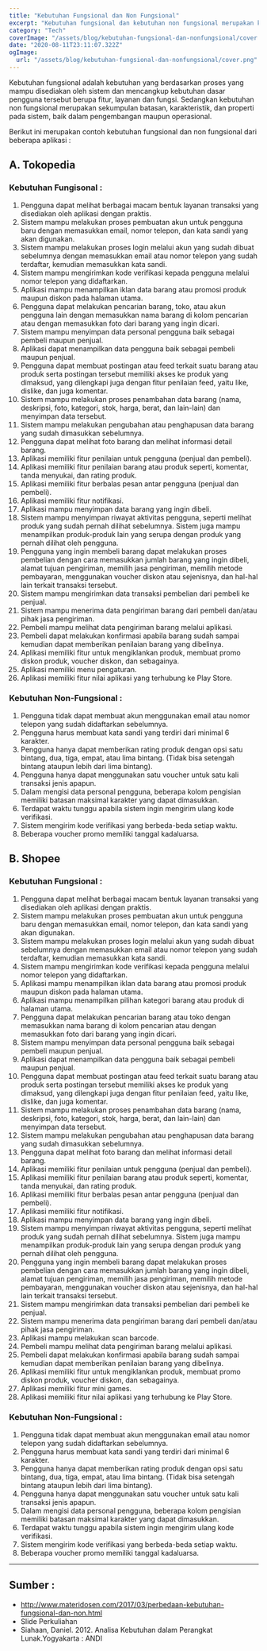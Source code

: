 ```yaml
---
title: "Kebutuhan Fungsional dan Non Fungsional"
excerpt: "Kebutuhan fungsional dan kebutuhan non fungsional merupakan kedua jenis kebutuhan yang berbeda. Namun keduanya memiliki peran penting dalam analisis perangkat lunak"
category: "Tech"
coverImage: "/assets/blog/kebutuhan-fungsional-dan-nonfungsional/cover.png"
date: "2020-08-11T23:11:07.322Z"
ogImage:
  url: "/assets/blog/kebutuhan-fungsional-dan-nonfungsional/cover.png"
---
```


Kebutuhan fungsional adalah kebutuhan yang berdasarkan proses yang mampu disediakan oleh sistem dan mencangkup kebutuhan dasar pengguna tersebut berupa fitur, layanan dan fungsi. Sedangkan kebutuhan non fungsional merupakan sekumpulan batasan, karakteristik, dan properti pada sistem, baik dalam pengembangan maupun operasional.

Berikut ini merupakan contoh kebutuhan fungsional dan non fungsional dari beberapa aplikasi :

## A. Tokopedia

### Kebutuhan Fungisonal :

1. Pengguna dapat melihat berbagai macam bentuk layanan transaksi yang disediakan oleh aplikasi dengan praktis.
2. Sistem mampu melakukan proses pembuatan akun untuk pengguna baru dengan memasukkan email, nomor telepon, dan kata sandi yang akan digunakan.
3. Sistem mampu melakukan proses login melalui akun yang sudah dibuat sebelumnya dengan memasukkan email atau nomor telepon yang sudah terdaftar, kemudian memasukkan kata sandi.
4. Sistem mampu mengirimkan kode verifikasi kepada pengguna melalui nomor telepon yang didaftarkan.
5. Aplikasi mampu menampilkan iklan data barang atau promosi produk maupun diskon pada halaman utama.
6. Pengguna dapat melakukan pencarian barang, toko, atau akun pengguna lain dengan memasukkan nama barang di kolom pencarian atau dengan memasukkan foto dari barang yang ingin dicari.
7. Sistem mampu menyimpan data personal pengguna baik sebagai pembeli maupun penjual.
8. Aplikasi dapat menampilkan data pengguna baik sebagai pembeli maupun penjual.
9. Pengguna dapat membuat postingan atau feed terkait suatu barang atau produk serta postingan tersebut memiliki akses ke produk yang dimaksud, yang dilengkapi juga dengan fitur penilaian feed, yaitu like, dislike, dan juga komentar.
10. Sistem mampu melakukan proses penambahan data barang (nama, deskripsi, foto, kategori, stok, harga, berat, dan lain-lain) dan menyimpan data tersebut.
11. Sistem mampu melakukan pengubahan atau penghapusan data barang yang sudah dimasukkan sebelumnya.
12. Pengguna dapat melihat foto barang dan melihat informasi detail barang.
13. Aplikasi memiliki fitur penilaian untuk pengguna (penjual dan pembeli).
14. Aplikasi memiliki fitur penilaian barang atau produk seperti, komentar, tanda menyukai, dan rating produk.
15. Aplikasi memiliki fitur berbalas pesan antar pengguna (penjual dan pembeli).
16. Aplikasi memiliki fitur notifikasi.
17. Aplikasi mampu menyimpan data barang yang ingin dibeli.
18. Sistem mampu menyimpan riwayat aktivitas pengguna, seperti melihat produk yang sudah pernah dilihat sebelumnya. Sistem juga mampu menampilkan produk-produk lain yang serupa dengan produk yang pernah dilihat oleh pengguna.
19. Pengguna yang ingin membeli barang dapat melakukan proses pembelian dengan cara memasukkan jumlah barang yang ingin dibeli, alamat tujuan pengiriman, memilih jasa pengiriman, memilih metode pembayaran, menggunakan voucher diskon atau sejenisnya, dan hal-hal lain terkait transaksi tersebut.
20. Sistem mampu mengirimkan data transaksi pembelian dari pembeli ke penjual.
21. Sistem mampu menerima data pengiriman barang dari pembeli dan/atau pihak jasa pengiriman.
22. Pembeli mampu melihat data pengiriman barang melalui aplikasi.
23. Pembeli dapat melakukan konfirmasi apabila barang sudah sampai kemudian dapat memberikan penilaian barang yang dibelinya.
24. Aplikasi memiliki fitur untuk mengiklankan produk, membuat promo diskon produk, voucher diskon, dan sebagainya.
25. Aplikasi memiliki menu pengaturan.
26. Aplikasi memiliki fitur nilai aplikasi yang terhubung ke Play Store.

### Kebutuhan Non-Fungsional :

1. Pengguna tidak dapat membuat akun menggunakan email atau nomor telepon yang sudah didaftarkan sebelumnya.
2. Pengguna harus membuat kata sandi yang terdiri dari minimal 6 karakter.
3. Pengguna hanya dapat memberikan rating produk dengan opsi satu bintang, dua, tiga, empat, atau lima bintang. (Tidak bisa setengah bintang ataupun lebih dari lima bintang).
4. Pengguna hanya dapat menggunakan satu voucher untuk satu kali transaksi jenis apapun.
5. Dalam mengisi data personal pengguna, beberapa kolom pengisian memiliki batasan maksimal karakter yang dapat dimasukkan.
6. Terdapat waktu tunggu apabila sistem ingin mengirim ulang kode verifikasi.
7. Sistem mengirim kode verifikasi yang berbeda-beda setiap waktu.
8. Beberapa voucher promo memiliki tanggal kadaluarsa.

## B. Shopee

### Kebutuhan Fungsional :

1. Pengguna dapat melihat berbagai macam bentuk layanan transaksi yang disediakan oleh aplikasi dengan praktis.
2. Sistem mampu melakukan proses pembuatan akun untuk pengguna baru dengan memasukkan email, nomor telepon, dan kata sandi yang akan digunakan.
3. Sistem mampu melakukan proses login melalui akun yang sudah dibuat sebelumnya dengan memasukkan email atau nomor telepon yang sudah terdaftar, kemudian memasukkan kata sandi.
4. Sistem mampu mengirimkan kode verifikasi kepada pengguna melalui nomor telepon yang didaftarkan.
5. Aplikasi mampu menampilkan iklan data barang atau promosi produk maupun diskon pada halaman utama.
6. Aplikasi mampu menampilkan pilihan kategori barang atau produk di halaman utama.
7. Pengguna dapat melakukan pencarian barang atau toko dengan memasukkan nama barang di kolom pencarian atau dengan memasukkan foto dari barang yang ingin dicari.
8. Sistem mampu menyimpan data personal pengguna baik sebagai pembeli maupun penjual.
9. Aplikasi dapat menampilkan data pengguna baik sebagai pembeli maupun penjual.
10. Pengguna dapat membuat postingan atau feed terkait suatu barang atau produk serta postingan tersebut memiliki akses ke produk yang dimaksud, yang dilengkapi juga dengan fitur penilaian feed, yaitu like, dislike, dan juga komentar.
11. Sistem mampu melakukan proses penambahan data barang (nama, deskripsi, foto, kategori, stok, harga, berat, dan lain-lain) dan menyimpan data tersebut.
12. Sistem mampu melakukan pengubahan atau penghapusan data barang yang sudah dimasukkan sebelumnya.
13. Pengguna dapat melihat foto barang dan melihat informasi detail barang.
14. Aplikasi memiliki fitur penilaian untuk pengguna (penjual dan pembeli).
15. Aplikasi memiliki fitur penilaian barang atau produk seperti, komentar, tanda menyukai, dan rating produk.
16. Aplikasi memiliki fitur berbalas pesan antar pengguna (penjual dan pembeli).
17. Aplikasi memiliki fitur notifikasi.
18. Aplikasi mampu menyimpan data barang yang ingin dibeli.
19. Sistem mampu menyimpan riwayat aktivitas pengguna, seperti melihat produk yang sudah pernah dilihat sebelumnya. Sistem juga mampu menampilkan produk-produk lain yang serupa dengan produk yang pernah dilihat oleh pengguna.
20. Pengguna yang ingin membeli barang dapat melakukan proses pembelian dengan cara memasukkan jumlah barang yang ingin dibeli, alamat tujuan pengiriman, memilih jasa pengiriman, memilih metode pembayaran, menggunakan voucher diskon atau sejenisnya, dan hal-hal lain terkait transaksi tersebut.
21. Sistem mampu mengirimkan data transaksi pembelian dari pembeli ke penjual.
22. Sistem mampu menerima data pengiriman barang dari pembeli dan/atau pihak jasa pengiriman.
23. Aplikasi mampu melakukan scan barcode.
24. Pembeli mampu melihat data pengiriman barang melalui aplikasi.
25. Pembeli dapat melakukan konfirmasi apabila barang sudah sampai kemudian dapat memberikan penilaian barang yang dibelinya.
26. Aplikasi memiliki fitur untuk mengiklankan produk, membuat promo diskon produk, voucher diskon, dan sebagainya.
27. Aplikasi memiliki fitur mini games.
28. Aplikasi memiliki fitur nilai aplikasi yang terhubung ke Play Store.

### Kebutuhan Non-Fungsional :

1. Pengguna tidak dapat membuat akun menggunakan email atau nomor telepon yang sudah didaftarkan sebelumnya.
2. Pengguna harus membuat kata sandi yang terdiri dari minimal 6 karakter.
3. Pengguna hanya dapat memberikan rating produk dengan opsi satu bintang, dua, tiga, empat, atau lima bintang. (Tidak bisa setengah bintang ataupun lebih dari lima bintang).
4. Pengguna hanya dapat menggunakan satu voucher untuk satu kali transaksi jenis apapun.
5. Dalam mengisi data personal pengguna, beberapa kolom pengisian memiliki batasan maksimal karakter yang dapat dimasukkan.
6. Terdapat waktu tunggu apabila sistem ingin mengirim ulang kode verifikasi.
7. Sistem mengirim kode verifikasi yang berbeda-beda setiap waktu.
8. Beberapa voucher promo memiliki tanggal kadaluarsa.

---

## Sumber :

- http://www.materidosen.com/2017/03/perbedaan-kebutuhan-fungsional-dan-non.html
- Slide Perkuliahan
- Siahaan, Daniel. 2012. Analisa Kebutuhan dalam Perangkat Lunak.Yogyakarta : ANDI
